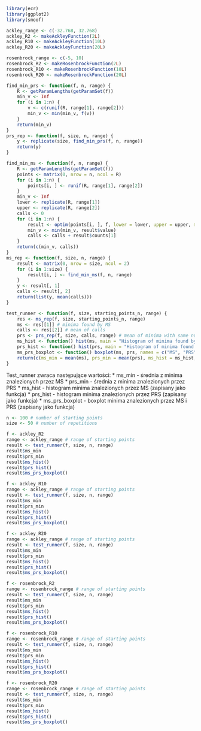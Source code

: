 ```R
library(ecr)
library(ggplot2)
library(smoof)
```

```R
ackley_range <- c(-32.768, 32.768)
ackley_R2 <- makeAckleyFunction(2L)
ackley_R10 <- makeAckleyFunction(10L)
ackley_R20 <- makeAckleyFunction(20L)
```

```R
rosenbrock_range <- c(-5, 10)
rosenbrock_R2 <- makeRosenbrockFunction(2L)
rosenbrock_R10 <- makeRosenbrockFunction(10L)
rosenbrock_R20 <- makeRosenbrockFunction(20L)
```

```R
find_min_prs <- function(f, n, range) {
    R <- getParamLengths(getParamSet(f))
    min_v <- Inf
    for (i in 1:n) {
        v <- c(runif(R, range[1], range[2]))
        min_v <- min(min_v, f(v))
    }
    return(min_v)
}
prs_rep <- function(f, size, n, range) {
    y <- replicate(size, find_min_prs(f, n, range))
    return(y)
}
```
    
```R
find_min_ms <- function(f, n, range) {
    R <- getParamLengths(getParamSet(f))
    points <- matrix(0, nrow = n, ncol = R)
    for (i in 1:n) {
        points[i, ] <- runif(R, range[1], range[2])
    }
    min_v <- Inf
    lower <- replicate(R, range[1])
    upper <- replicate(R, range[2])
    calls <- 0
    for (i in 1:n) {
        result <- optim(points[i, ], f, lower = lower, upper = upper, method = "L-BFGS-B")
        min_v <- min(min_v, result$value)
        calls <- calls + result$counts[1]
    }
    return(c(min_v, calls))
}
ms_rep <- function(f, size, n, range) {
    result <- matrix(0, nrow = size, ncol = 2)
    for (i in 1:size) {
        result[i, ] <- find_min_ms(f, n, range)
    }
    y <- result[, 1]
    calls <- result[, 2]
    return(list(y, mean(calls)))
}
```

```R
test_runner <- function(f, size, starting_points_n, range) {
    res <- ms_rep(f, size, starting_points_n, range)
    ms <- res[[1]] # minima found by MS
    calls <- res[[2]] # mean of calls
    prs <- prs_rep(f, size, calls, range) # mean of minima with same number of calls as MS
    ms_hist <- function() hist(ms, main = "Histogram of minima found by MS", xlab = "Minima found by MS")
    prs_hist <- function() hist(prs, main = "Histogram of minima found by PRS", xlab = "Minima found by PRS")
    ms_prs_boxplot <- function() boxplot(ms, prs, names = c("MS", "PRS"), main = "Boxplot of minima found by MS and PRS", ylab = "Minima found by MS and PRS")
    return(c(ms_min = mean(ms), prs_min = mean(prs), ms_hist = ms_hist, prs_hist = prs_hist, ms_prs_boxplot = ms_prs_boxplot))
}
```

Test_runner zwraca następujące wartości:
* ms_min - średnia z minima znalezionych przez MS
* prs_min - średnia z minima znalezionych przez PRS
* ms_hist - histogram minima znalezionych przez MS (zapisany jako funkcja)
* prs_hist - histogram minima znalezionych przez PRS (zapisany jako funkcja)
* ms_prs_boxplot - boxplot minima znalezionych przez MS i PRS (zapisany jako funkcja)

``` R
n <- 100 # number of starting points
size <- 50 # number of repetitions
```

```R
f <- ackley_R2
range <- ackley_range # range of starting points
result <- test_runner(f, size, n, range)
result$ms_min
result$prs_min
result$ms_hist()
result$prs_hist()
result$ms_prs_boxplot()
```

```R
f <- ackley_R10
range <- ackley_range # range of starting points
result <- test_runner(f, size, n, range)
result$ms_min
result$prs_min
result$ms_hist()
result$prs_hist()
result$ms_prs_boxplot()
```


```R
f <- ackley_R20
range <- ackley_range # range of starting points
result <- test_runner(f, size, n, range)
result$ms_min
result$prs_min
result$ms_hist()
result$prs_hist()
result$ms_prs_boxplot()
```

```R
f <- rosenbrock_R2
range <- rosenbrock_range # range of starting points
result <- test_runner(f, size, n, range)
result$ms_min
result$prs_min
result$ms_hist()
result$prs_hist()
result$ms_prs_boxplot()
```

```R
f <- rosenbrock_R10
range <- rosenbrock_range # range of starting points
result <- test_runner(f, size, n, range)
result$ms_min
result$prs_min
result$ms_hist()
result$prs_hist()
result$ms_prs_boxplot()
```

```R
f <- rosenbrock_R20
range <- rosenbrock_range # range of starting points
result <- test_runner(f, size, n, range)
result$ms_min
result$prs_min
result$ms_hist()
result$prs_hist()
result$ms_prs_boxplot()
```




